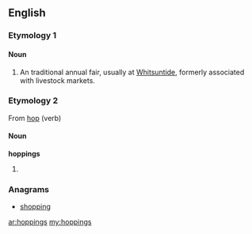 ==English==

===Etymology 1===
{{etystub}}

====Noun====
{{en-noun|[[plurale tantum|plural form only]]}}
# {{context|British}} An traditional annual fair, usually at [[Whitsuntide]], formerly associated with livestock markets.

===Etymology 2===
From [[hop]] (verb)

====Noun====
'''hoppings'''
# {{plural of|hopping}}

===Anagrams===
* [[shopping#English|shopping]]

[[ar:hoppings]]
[[my:hoppings]]